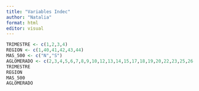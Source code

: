 ```yaml
---
title: "Variables Indec"
author: "Natalia"
format: html
editor: visual
---
```


```r
TRIMESTRE <- c(1,2,3,4)
REGION <- c(1,40,41,42,43,44)
MAS_500 <- c("N","S")
AGLOMERADO <- c(2,3,4,5,6,7,8,9,10,12,13,14,15,17,18,19,20,22,23,25,26,27,29,30,31,32,33,34,36,38,91,93)
TRIMESTRE
REGION
MAS_500
AGLOMERADO
```
